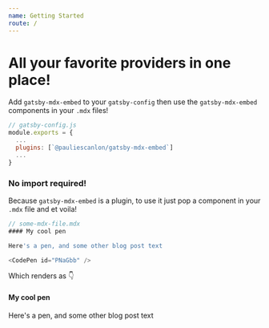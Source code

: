 ```yaml
---
name: Getting Started
route: /
---
```



# All your favorite providers in one place!

Add `gatsby-mdx-embed` to your `gatsby-config` then use the `gatsby-mdx-embed` components in your `.mdx` files!

```js
// gatsby-config.js
module.exports = {
  ...
  plugins: [`@pauliescanlon/gatsby-mdx-embed`]
  ...
}
```

### No import required!

Because `gatsby-mdx-embed` is a plugin, to use it just pop a component in your `.mdx` file and et voila!

```js
// some-mdx-file.mdx
#### My cool pen

Here's a pen, and some other blog post text

<CodePen id="PNaGbb" />
```

Which renders as 👇

#### My cool pen

Here's a pen, and some other blog post text

<CodePen id="PNaGbb" />
